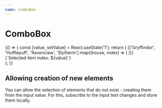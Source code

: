 ```yaml
---
name: ComboBox
---
```



# ComboBox

<Playground>
  {() => {
    const [value, setValue] = React.useState('1');
    return (
      <Box css={{ p: '$8', bc: '$surfaceStill' }}>
        <Flex space="md" css={{ width: '$40' }}>
          <ComboBox placeholder="Hufflepuff" label="The House you were sorted to" value={value} onChange={setValue}>
            {['Gryffindor', 'Hufflepuff', 'Ravenclaw', 'Slytherin'].map((house, index) => (
              <ComboBox.Item value={index} label={house} key={index} />
            ))}
          </ComboBox>
          <Flex>
            <div>{`Selected item index: ${value}`}</div>
          </Flex>
        </Flex>
      </Box>
    );
  }}
</Playground>

## Allowing creation of new elements

You can allow the selection of elements that do not exist - creating them from the input value. For this, subscribe to the input text changes and store them locally.

<!--
<Playground>
  {() => {
    const [value, setValue] = React.useState('');
    const [newItemValue, setNewItemValue] = React.useState('');
    return (
      <Box css={{ p: '$8', bc: '$surfaceStill' }}>
        <Flex space="md" css={{ width: '$40' }}>
          <ComboBox
            placeholder="Hufflepuff"
            label="The House you were sorted to"
            value={value}
            onChange={setValue}
            onInputChange={setNewItemValue}
          >
            {['Gryffindor', 'Hufflepuff', 'Ravenclaw', 'Slytherin'].map((house, index) => (
              <ComboBox.Item value={index} label={house} key={index} />
            ))}
          </ComboBox>
          <Flex>
            <div>{`Selected item index: ${value}`}</div>
            <div>{`Current input text: ${newItemValue}`}</div>
          </Flex>
        </Flex>
      </Box>
    );
  }}
</Playground>

## Variants

Supports same `variant`s as `TextField` component.

<Playground>
  {() => {
    const [value, setValue] = React.useState('12');
    return (
      <Box css={{ p: '$8', bc: '$surfaceStill' }}>
        <Flex space="md" css={{ width: '$40' }} cross="stretch">
          <ComboBox
            label="Item index"
            variant="underlined"
            placeholder="1 number"
            validity={Number(value) > 10 ? 'valid' : 'invalid'}
          >
            {Array(20)
              .fill(null)
              .map((el, i) => (
                <ComboBox.Item key={i} value={`${i + 1}`} label={`Item ${i + 1}`} />
              ))}
          </ComboBox>
        </Flex>
      </Box>
    );
  }}
</Playground> -->
